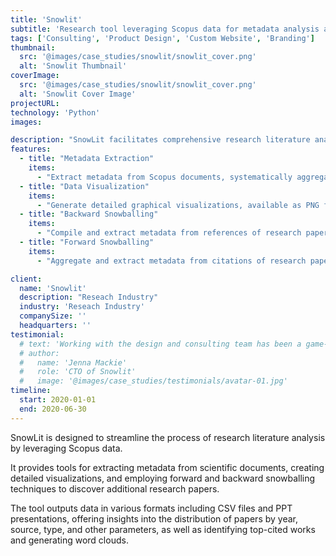 ```yaml
---
title: 'Snowlit'
subtitle: 'Research tool leveraging Scopus data for metadata analysis and visualization'
tags: ['Consulting', 'Product Design', 'Custom Website', 'Branding']
thumbnail:
  src: '@images/case_studies/snowlit/snowlit_cover.png'
  alt: 'Snowlit Thumbnail'
coverImage:
  src: '@images/case_studies/snowlit/snowlit_cover.png'
  alt: 'Snowlit Cover Image'
projectURL: 
technology: 'Python'
images:

description: "SnowLit facilitates comprehensive research literature analysis by extracting, visualizing, and analyzing metadata from Scopus, utilizing forward and backward snowballing methods to discover additional scholarly work."
features:
  - title: "Metadata Extraction"
    items:
      - "Extract metadata from Scopus documents, systematically aggregated into CSV files"
  - title: "Data Visualization"
    items:
      - "Generate detailed graphical visualizations, available as PNG files and PowerPoint presentations"
  - title: "Backward Snowballing"
    items:
      - "Compile and extract metadata from references of research papers, formatted in CSV"
  - title: "Forward Snowballing"
    items:
      - "Aggregate and extract metadata from citations of research papers, also formatted in CSV"

client:
  name: 'Snowlit'
  description: "Reseach Industry"
  industry: 'Reseach Industry'
  companySize: ''
  headquarters: ''
testimonial:
  # text: 'Working with the design and consulting team has been a game-changer for Banter. Their expertise in website design, branding, content strategy, and AI integration has revolutionized the way we create and share our stories. Their work has not only elevated our brand but also empowered us to be leaders in digital journalism, reaching and engaging more readers than ever before.'
  # author:
  #   name: 'Jenna Mackie'
  #   role: 'CTO of Snowlit'
  #   image: '@images/case_studies/testimonials/avatar-01.jpg'
timeline:
  start: 2020-01-01
  end: 2020-06-30
---
```


SnowLit is designed to streamline the process of research literature analysis by leveraging Scopus data. 

It provides tools for extracting metadata from scientific documents, creating detailed visualizations, and employing forward and backward snowballing techniques to discover additional research papers. 

The tool outputs data in various formats including CSV files and PPT presentations, offering insights into the distribution of papers by year, source, type, and other parameters, as well as identifying top-cited works and generating word clouds.